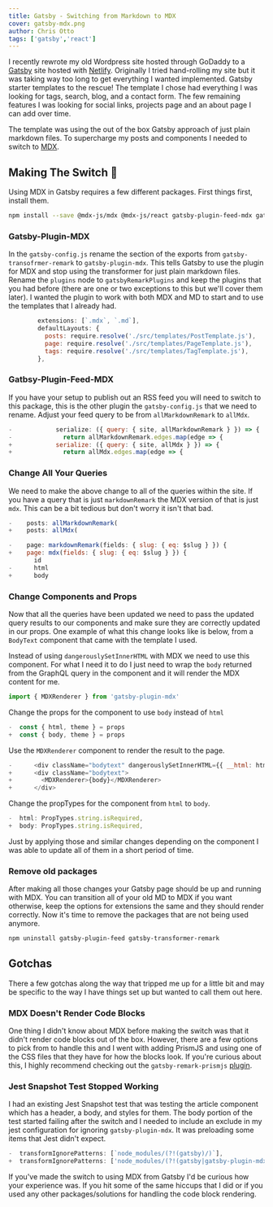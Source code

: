 ```yaml
---
title: Gatsby - Switching from Markdown to MDX
cover: gatsby-mdx.png
author: Chris Otto
tags: ['gatsby','react']
---
```


I recently rewrote my old Wordpress site hosted through GoDaddy to a [Gatsby](https://www.gatsbyjs.org/) site hosted
with [Netlify](https://www.netlify.com/). Originally I tried hand-rolling my site but it was taking way too long to get everything I wanted
implemented. Gatsby starter templates to the rescue! The template I chose had everything I was looking for
tags, search, blog, and a contact form. The few remaining features I was looking for social links,
projects page and an about page I can add over time.

The template was using the out of the box Gatsby approach of just plain markdown files. To supercharge my posts and
components I needed to switch to [MDX](https://github.com/mdx-js/mdx).

## Making The Switch 🎉

Using MDX in Gatsby requires a few different packages. First things first, install them.

```sh
npm install --save @mdx-js/mdx @mdx-js/react gatsby-plugin-feed-mdx gatsby-plugin-mdx
```

### Gatsby-Plugin-MDX

In the `gatsby-config.js` rename the section of the exports from `gatsby-transofrmer-remark` to `gatsby-plugin-mdx`. This tells Gatsby
to use the plugin for MDX and stop using the transformer for just plain markdown files. Rename the `plugins` node to `gatsbyRemarkPlugins`
and keep the plugins that you had before (there are one or two exceptions to this but we'll cover them later). I wanted the plugin
to work with both MDX and MD to start and to use the templates that I already had.

```js
        extensions: [`.mdx`, `.md`],
        defaultLayouts: {
          posts: require.resolve('./src/templates/PostTemplate.js'),
          page: require.resolve('./src/templates/PageTemplate.js'),
          tags: require.resolve('./src/templates/TagTemplate.js'),
        },
```

### Gatbsy-Plugin-Feed-MDX

If you have your setup to publish out an RSS feed you will need to switch to this package, this is the other plugin the
`gatsby-config.js` that we need to rename. Adjust your feed query to be from `allMarkdownRemark` to `allMdx`.

```js
-            serialize: ({ query: { site, allMarkdownRemark } }) => {
-              return allMarkdownRemark.edges.map(edge => {
+            serialize: ({ query: { site, allMdx } }) => {
+              return allMdx.edges.map(edge => {
```

### Change All Your Queries

We need to make the above change to all of the queries within the site. If you have a query that is just `markdownRemark` the MDX
version of that is just `mdx`. This can be a bit tedious but don't worry it isn't that bad.

```js
-    posts: allMarkdownRemark(
+    posts: allMdx(
```

```js
-    page: markdownRemark(fields: { slug: { eq: $slug } }) {
+    page: mdx(fields: { slug: { eq: $slug } }) {
       id
-      html
+      body
```

### Change Components and Props

Now that all the queries have been updated we need to pass the updated query results to our components and make sure they are
correctly updated in our props. One example of what this change looks like is below, from a `BodyText` component that came with
the template I used.

Instead of using `dangerouslySetInnerHTML` with MDX we need to use this component. For what I need it to do I just need to wrap the
`body` returned from the GraphQL query in the component and it will render the MDX content for me.

```js
import { MDXRenderer } from 'gatsby-plugin-mdx'
```

Change the props for the component to use `body` instead of `html`

```js
-  const { html, theme } = props
+  const { body, theme } = props
```

Use the `MDXRenderer` component to render the result to the page.

```js
-      <div className="bodytext" dangerouslySetInnerHTML={{ __html: html }} />
+      <div className="bodytext">
+        <MDXRenderer>{body}</MDXRenderer>
+      </div>
```

Change the propTypes for the component from `html` to `body`.

```js
-  html: PropTypes.string.isRequired,
+  body: PropTypes.string.isRequired,
```

Just by applying those and similar changes depending on the component I was able to update all of them in a short period of time.

### Remove old packages

After making all those changes your Gatsby page should be up and running with MDX. You can transition all of your old MD to MDX if you
want otherwise, keep the options for extensions the same and they should render correctly. Now it's time to remove the packages that are
not being used anymore.

```sh
npm uninstall gatsby-plugin-feed gatsby-transformer-remark
```

## Gotchas

There a few gotchas along the way that tripped me up for a little bit and may be specific to the way I have things set up but wanted to
call them out here.

### MDX Doesn't Render Code Blocks

One thing I didn't know about MDX before making the switch was that it didn't render code blocks out of the box. However, there are a
few options to pick from to handle this and I went with adding PrismJS and using one of the CSS files that they have for how the
blocks look. If you're curious about this, I highly recommend checking out the `gatsby-remark-prismjs` [plugin](https://www.gatsbyjs.org/packages/gatsby-remark-prismjs/?=prismjs).

### Jest Snapshot Test Stopped Working

I had an existing Jest Snapshot test that was testing the article component which has a header, a body, and styles for them.
The body portion of the test started failing after the switch and I needed to include an exclude in my jest configuration for ignoring
`gatsby-plugin-mdx`. It was preloading some items that Jest didn't expect.

```js
-  transformIgnorePatterns: [`node_modules/(?!(gatsby)/)`],
+  transformIgnorePatterns: ['node_modules/(?!(gatsby|gatsby-plugin-mdx)/)'],
```

If you've made the switch to using MDX from Gatsby I'd be curious how your experience was. If you hit some of the same hiccups that
I did or if you used any other packages/solutions for handling the code block rendering.